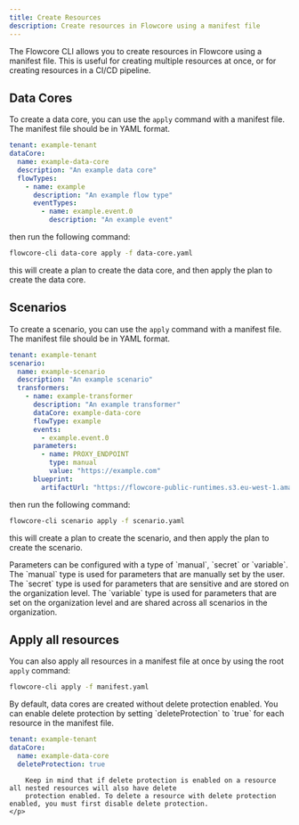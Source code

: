 ```yaml
---
title: Create Resources
description: Create resources in Flowcore using a manifest file
---
```


The Flowcore CLI allows you to create resources in Flowcore using a manifest file. This is useful for creating multiple
resources at once, or for creating resources in a CI/CD pipeline.

## Data Cores

To create a data core, you can use the `apply` command with a manifest file. The manifest file should be in YAML format.

```yaml
tenant: example-tenant
dataCore:
  name: example-data-core
  description: "An example data core"
  flowTypes:
    - name: example
      description: "An example flow type"
      eventTypes:
        - name: example.event.0
          description: "An example event"
```

then run the following command:

```sh
flowcore-cli data-core apply -f data-core.yaml
```

this will create a plan to create the data core, and then apply the plan to create the data core.

## Scenarios

To create a scenario, you can use the `apply` command with a manifest file. The manifest file should be in YAML format.

```yaml
tenant: example-tenant
scenario:
  name: example-scenario
  description: "An example scenario"
  transformers:
    - name: example-transformer
      description: "An example transformer"
      dataCore: example-data-core
      flowType: example
      events:
        - example.event.0
      parameters:
        - name: PROXY_ENDPOINT
          type: manual
          value: "https://example.com"
      blueprint:
        artifactUrl: "https://flowcore-public-runtimes.s3.eu-west-1.amazonaws.com/transformer-proxy-1.1.0.zip"
```

then run the following command:

```sh
flowcore-cli scenario apply -f scenario.yaml
```

this will create a plan to create the scenario, and then apply the plan to create the scenario.

<Card title="Parameters" icon="information">
    <p>
        Parameters can be configured with a type of `manual`, `secret` or `variable`. The `manual` type is used for
        parameters that are manually set by the user. The `secret` type is used for parameters that are sensitive and
        are stored on the organization level. The `variable` type is used for parameters that are set on the organization level and
        are shared across all scenarios in the organization.
    </p>
</Card>

## Apply all resources

You can also apply all resources in a manifest file at once by using the root `apply` command:

```sh
flowcore-cli apply -f manifest.yaml
```

<Card title="Delete Protection" icon="close">
    <p>
        By default, data cores are created without delete protection enabled. You can enable delete protection by setting
        `deleteProtection` to `true` for each resource in the manifest file.

```yaml
tenant: example-tenant
dataCore:
  name: example-data-core
  deleteProtection: true
```
        Keep in mind that if delete protection is enabled on a resource all nested resources will also have delete
        protection enabled. To delete a resource with delete protection enabled, you must first disable delete protection.
    </p>
</Card>